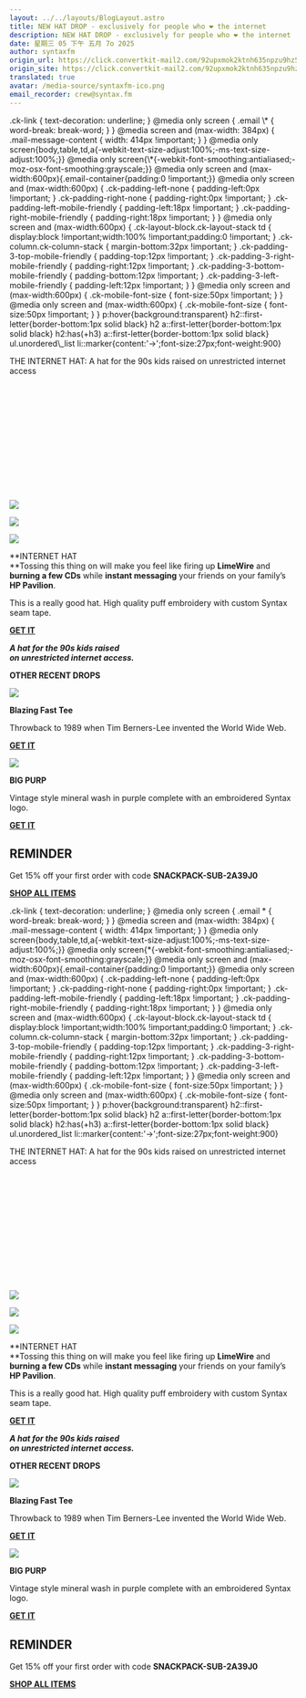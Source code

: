 ```yaml
---
layout: ../../layouts/BlogLayout.astro
title: NEW HAT DROP - exclusively for people who ❤️ the internet
description: NEW HAT DROP - exclusively for people who ❤️ the internet
date: 星期三 05 下午 五月 7o 2025
author: syntaxfm
origin_url: https://click.convertkit-mail2.com/92upxmok2ktnh635npzu9hz5d6d33cw/p8heh9h4d38oldcr/aHR0cHM6Ly9zZW50cnkuc2hvcC9wcm9kdWN0cy9pbnRlcm5ldC1oYXQ_VGl0bGU9RGVmYXVsdCUyMFRpdGxl
origin_site: https://click.convertkit-mail2.com/92upxmok2ktnh635npzu9hz5d6d33cw/p8heh9h4d38oldcr/aHR0cHM6Ly9zZW50cnkuc2hvcC9wcm9kdWN0cy9pbnRlcm5ldC1oYXQ_VGl0bGU9RGVmYXVsdCUyMFRpdGxl
translated: true
avatar: /media-source/syntaxfm-ico.png
email_recorder: crew@syntax.fm
---
```



<Reference client:only="react" title="NEW HAT DROP - exclusively for people who ❤️ the internet" url="https://click.convertkit-mail2.com/92upxmok2ktnh635npzu9hz5d6d33cw/p8heh9h4d38oldcr/aHR0cHM6Ly9zZW50cnkuc2hvcC9wcm9kdWN0cy9pbnRlcm5ldC1oYXQ_VGl0bGU9RGVmYXVsdCUyMFRpdGxl" />

<Detail client:only="react">
	.ck-link &lcub; text-decoration: underline; } @media only screen &lcub; .email \* &lcub; word-break: break-word; } } @media screen and (max-width: 384px) &lcub; .mail-message-content &lcub; width: 414px !important; } } @media only screen&lcub;body,table,td,a&lcub;-webkit-text-size-adjust:100%;-ms-text-size-adjust:100%;}} @media only screen&lcub;\*&lcub;-webkit-font-smoothing:antialiased;-moz-osx-font-smoothing:grayscale;}} @media only screen and (max-width:600px)&lcub;.email-container&lcub;padding:0 !important;}} @media only screen and (max-width:600px) &lcub; .ck-padding-left-none &lcub; padding-left:0px !important; } .ck-padding-right-none &lcub; padding-right:0px !important; } .ck-padding-left-mobile-friendly &lcub; padding-left:18px !important; } .ck-padding-right-mobile-friendly &lcub; padding-right:18px !important; } } @media only screen and (max-width:600px) &lcub; .ck-layout-block.ck-layout-stack td &lcub; display:block !important;width:100% !important;padding:0 !important; } .ck-column.ck-column-stack &lcub; margin-bottom:32px !important; } .ck-padding-3-top-mobile-friendly &lcub; padding-top:12px !important; } .ck-padding-3-right-mobile-friendly &lcub; padding-right:12px !important; } .ck-padding-3-bottom-mobile-friendly &lcub; padding-bottom:12px !important; } .ck-padding-3-left-mobile-friendly &lcub; padding-left:12px !important; } } @media only screen and (max-width:600px) &lcub; .ck-mobile-font-size &lcub; font-size:50px !important; } } @media only screen and (max-width:600px) &lcub; .ck-mobile-font-size &lcub; font-size:50px !important; } }  p:hover&lcub;background:transparent} h2::first-letter&lcub;border-bottom:1px solid black} h2 a::first-letter&lcub;border-bottom:1px solid black} h2:has(+h3) a::first-letter&lcub;border-bottom:1px solid black} ul.unordered\_list li::marker&lcub;content:'→';font-size:27px;font-weight:900}

THE INTERNET HAT: A hat for the 90s kids raised on unrestricted internet access  ͏ ͏ ͏ ͏ ͏ ͏ ͏ ͏ ͏ ͏ ͏ ͏ ͏ ͏ ͏ ͏ ͏ ͏ ͏ ͏ ͏ ͏ ͏ ͏ ͏ ͏ ͏ ͏ ͏ ͏ ͏ ͏ ͏ ͏ ͏ ͏ ͏ ͏ ͏ ͏ ͏ ͏ ͏ ͏ ͏ ͏ ͏ ͏ ͏ ͏ ͏ ͏ ͏ ͏ ͏ ͏ ͏ ͏ ͏ ͏ ͏ ͏ ͏ ͏ ͏ ͏ ͏ ͏ ͏ ͏ ͏ ͏ ͏ ͏ ͏ ͏ ͏ ͏ ͏ ͏ ͏ ͏ ͏ ͏ ͏ ͏ ͏ ͏ ͏ ͏ ͏ ͏ ͏ ͏ ͏ ͏ ͏ ͏ ͏ ͏ ͏ ͏ ͏ ͏ ͏ ͏ ͏ ͏ ͏ ͏ ͏ ͏ ͏ ͏ ͏ ͏ ͏ ͏ ͏ ͏ ͏ ͏ ͏ ͏ ͏ ͏ ͏ ͏ ͏ ͏ ͏ ͏ ͏ ͏ ͏ ͏ ͏ ͏ ͏ ͏ ͏ ͏ ͏ ͏ ͏ ͏ ͏ ͏ ͏ ͏ ͏ ͏ ͏ ͏ ͏ ͏ ͏ ͏ ͏ ͏ ͏ ͏ ͏ ͏ ͏ ͏ ͏ ͏ ͏ ͏ ͏ ͏ ͏ ͏ ͏ ͏ ͏ ͏ ͏ ͏ ͏ ͏ ͏ ͏ ͏ ͏ ͏ ͏ ͏ ͏ ͏ ͏ ͏ ͏ ͏ ͏ ͏ ͏ ͏ ͏ ͏ ͏ ͏ ͏ ͏ ͏ ͏ ͏ ͏ ͏ ͏ ͏ ͏ ͏ ͏ ͏ ͏ ͏ ͏ ͏ ͏ ͏ ͏ ͏ ͏ ͏ ͏ ͏ ͏ ͏ ͏ ͏ ͏ ͏ ͏ ͏ ͏ ͏ ͏ ͏ ͏ ͏ ͏ ͏ ͏ ͏ ͏ ͏ ͏ ͏ ͏ ͏ ͏ ͏ ͏ ͏ ͏ ͏ ͏ ͏ ͏ ͏ ͏ ͏ ͏ ͏ ͏ ͏ ͏ ͏ ͏ ͏ ͏ ͏ ͏ ͏ ͏ ͏ ͏ ͏ ͏ ͏ ͏ ͏ ͏ ͏ ͏ ͏ ͏ ͏ ͏ ͏ ͏ ͏ ͏ ͏ ͏ ͏ ͏ ͏ ͏ ͏ ͏ ͏ ͏ ͏ ͏ ͏ ͏ ͏ ͏ ͏ ͏ ͏ ͏ ͏ ͏ ͏ ͏ ͏ ͏ ͏ ͏ ͏ ͏ ͏ ͏ ͏ ͏ ͏ ͏ ͏ ͏ ͏ ͏ ͏ ͏ ͏ ͏ ͏ ͏ ͏ ͏ ͏ ͏ ͏ ͏ ͏ ͏ ͏ ͏ ͏ ͏ ͏ ͏ ͏ ͏ ͏ ͏ ͏ ͏ ͏ ͏ ͏ ͏ ͏ ͏ ͏ ͏ ͏ ͏ ͏ ͏ ͏ ͏ ͏ ͏ ͏ ͏ ͏ ͏ ͏ ͏ ͏ ͏ ͏ ͏ ͏ ͏ ͏ ͏ ͏ ͏ ͏ ͏ ͏ ͏ ͏ ͏ ͏ ͏ ͏ ͏ ͏ ͏ ͏ ͏ ͏ ͏ ͏ ͏ ͏ ͏ ͏ ͏ ͏ ͏ ͏ ͏ ͏ ͏ ͏ ͏ ͏ ͏ ͏ ͏ ͏ ͏ ͏ ͏ ͏ ͏ ͏ ͏ ͏ ͏ ͏ ͏ ͏ ͏ ͏ ͏ ͏ ͏ ͏ ͏ ͏ ͏ ͏ ͏ ͏ ͏ ͏ ͏ ͏ ͏ ͏ ͏ ͏ ͏ ͏ ͏ ͏ ͏ ͏ ͏ ͏ ͏ ͏ ͏ ͏ ͏ ͏ ͏ ͏ ͏ ͏ ͏ ͏ ͏ ͏ ͏ ͏ ͏ ͏ ͏ ͏ ͏ ͏ ͏ ͏ ͏ ͏ ͏ ͏ ͏ ͏ ͏ ͏ ͏ ͏ ͏ ͏ ͏ ͏ ͏ ͏ ͏ ͏ ͏ ͏ ͏ ͏ ͏ ͏ ͏ ͏ ͏ ͏ ͏ ͏ ͏ ͏ ͏ ͏ ͏ ͏ ͏ ͏ ͏ ͏ ͏ ͏ ͏ ͏ ͏ ͏ ͏ ͏ ͏ ͏ ͏ ͏ ͏ ͏ ͏ ͏ ͏ ͏ ͏ ͏ ͏ ͏ ͏ ͏ ͏ ͏ ͏ ͏ ͏ ͏ ͏ ͏ ͏ ͏ ͏ ͏ ͏ ͏ ͏ ͏ ͏ ͏ ͏ ͏ ͏ ͏ ͏ ͏ ͏ ͏ ͏ ͏ ͏ ͏ ͏ ͏ ͏ ͏ ͏ ͏ ͏ ͏ ͏ ͏ ͏ ͏ ͏ ͏ ͏ ͏ ͏ ͏ ͏ ͏ ͏ ͏ ͏ ͏ ͏ ͏ ͏ ͏ ͏ ͏ ͏ ͏ ͏ ͏ ͏ ͏ ͏ ͏­­­­­­­­­­­­­­­­­­­­­­­­­­­­­­­­­­­­­­­­­­­­­­­­­­­­­­­­­­­­­­­­­­­­­­­­­­­­­­­­­­­­­­­­­­­­­­­­­­­­­­­­­­­­­­­­­­­­­­­­­­­­­­­­­­­­­­­­­­­­­­­­­­­­­­

[![](https://embed.filekitcdn.com/e/4kePzM4Rqdc5Ufynpr48mS/bnPvf5vH6mXo7qNWceUaoF)](https://click.convertkit-mail2.com/92upxmok2ktnh635npzu9hz5d6d33cw/z2hghnhe740x8kfz/aHR0cHM6Ly9zZW50cnkuc2hvcC8=)

[![](https://embed.filekitcdn.com/e/4kePzM4Rqdc5Ufynpr48mS/jw9JsuYHyraWZibrZ3AsBC?auto=)](https://click.convertkit-mail2.com/92upxmok2ktnh635npzu9hz5d6d33cw/p8heh9h4d38oldcr/aHR0cHM6Ly9zZW50cnkuc2hvcC9wcm9kdWN0cy9pbnRlcm5ldC1oYXQ_VGl0bGU9RGVmYXVsdCUyMFRpdGxl)

[![](https://embed.filekitcdn.com/e/4kePzM4Rqdc5Ufynpr48mS/9N2qDVgbVWaKDFwphr9oCU)](https://click.convertkit-mail2.com/92upxmok2ktnh635npzu9hz5d6d33cw/p8heh9h4d38oldcr/aHR0cHM6Ly9zZW50cnkuc2hvcC9wcm9kdWN0cy9pbnRlcm5ldC1oYXQ_VGl0bGU9RGVmYXVsdCUyMFRpdGxl)

**INTERNET HAT  
​**Tossing this thing on will make you feel like firing up **LimeWire** and **burning a few CDs** while **instant messaging** your friends on your family’s **HP Pavilion**.

This is a really good hat. High quality puff embroidery with custom Syntax seam tape.

[**GET IT**](https://click.convertkit-mail2.com/92upxmok2ktnh635npzu9hz5d6d33cw/p8heh9h4d38oldcr/aHR0cHM6Ly9zZW50cnkuc2hvcC9wcm9kdWN0cy9pbnRlcm5ldC1oYXQ_VGl0bGU9RGVmYXVsdCUyMFRpdGxl)

_**A hat for the 90s kids raised  
on unrestricted internet access.**_

**OTHER RECENT DROPS**

![](https://embed.filekitcdn.com/e/4kePzM4Rqdc5Ufynpr48mS/qJsV4Mq5iQfDTLaWNZzJJD)

**Blazing Fast Tee**

Throwback to 1989 when Tim Berners-Lee invented the World Wide Web.

[**GET IT**](https://click.convertkit-mail2.com/92upxmok2ktnh635npzu9hz5d6d33cw/x0hph6hezrx0ldcg/aHR0cHM6Ly9zZW50cnkuc2hvcC9wcm9kdWN0cy9zeW50YXgtYmxhemluZy1mYXN0LXRlZT9TaXplPVM=)

![](https://embed.filekitcdn.com/e/4kePzM4Rqdc5Ufynpr48mS/r3WtfcGWWprR5PDDVFMfNW)

**BIG PURP**

Vintage style mineral wash in purple complete with an embroidered Syntax logo.

[**GET IT**](https://click.convertkit-mail2.com/92upxmok2ktnh635npzu9hz5d6d33cw/6qheh8hlwk0eddb9/aHR0cHM6Ly9zZW50cnkuc2hvcC9wcm9kdWN0cy9zeW50YXgtdGVlP1NpemU9Uw==)

## **REMINDER**

Get 15% off your first order with code **SNACKPACK-SUB-2A39J0**

[**SHOP ALL ITEMS**](https://click.convertkit-mail2.com/92upxmok2ktnh635npzu9hz5d6d33cw/58hvh7hg0vl2z5a7/aHR0cHM6Ly9zZW50cnkuc2hvcC9jb2xsZWN0aW9ucy9zeW50YXg=)


</Detail>

.ck-link &lcub; text-decoration: underline; } @media only screen &lcub; .email \* &lcub; word-break: break-word; } } @media screen and (max-width: 384px) &lcub; .mail-message-content &lcub; width: 414px !important; } } @media only screen&lcub;body,table,td,a&lcub;-webkit-text-size-adjust:100%;-ms-text-size-adjust:100%;}} @media only screen&lcub;\*&lcub;-webkit-font-smoothing:antialiased;-moz-osx-font-smoothing:grayscale;}} @media only screen and (max-width:600px)&lcub;.email-container&lcub;padding:0 !important;}} @media only screen and (max-width:600px) &lcub; .ck-padding-left-none &lcub; padding-left:0px !important; } .ck-padding-right-none &lcub; padding-right:0px !important; } .ck-padding-left-mobile-friendly &lcub; padding-left:18px !important; } .ck-padding-right-mobile-friendly &lcub; padding-right:18px !important; } } @media only screen and (max-width:600px) &lcub; .ck-layout-block.ck-layout-stack td &lcub; display:block !important;width:100% !important;padding:0 !important; } .ck-column.ck-column-stack &lcub; margin-bottom:32px !important; } .ck-padding-3-top-mobile-friendly &lcub; padding-top:12px !important; } .ck-padding-3-right-mobile-friendly &lcub; padding-right:12px !important; } .ck-padding-3-bottom-mobile-friendly &lcub; padding-bottom:12px !important; } .ck-padding-3-left-mobile-friendly &lcub; padding-left:12px !important; } } @media only screen and (max-width:600px) &lcub; .ck-mobile-font-size &lcub; font-size:50px !important; } } @media only screen and (max-width:600px) &lcub; .ck-mobile-font-size &lcub; font-size:50px !important; } }  p:hover&lcub;background:transparent} h2::first-letter&lcub;border-bottom:1px solid black} h2 a::first-letter&lcub;border-bottom:1px solid black} h2:has(+h3) a::first-letter&lcub;border-bottom:1px solid black} ul.unordered\_list li::marker&lcub;content:'→';font-size:27px;font-weight:900}

THE INTERNET HAT: A hat for the 90s kids raised on unrestricted internet access  ͏ ͏ ͏ ͏ ͏ ͏ ͏ ͏ ͏ ͏ ͏ ͏ ͏ ͏ ͏ ͏ ͏ ͏ ͏ ͏ ͏ ͏ ͏ ͏ ͏ ͏ ͏ ͏ ͏ ͏ ͏ ͏ ͏ ͏ ͏ ͏ ͏ ͏ ͏ ͏ ͏ ͏ ͏ ͏ ͏ ͏ ͏ ͏ ͏ ͏ ͏ ͏ ͏ ͏ ͏ ͏ ͏ ͏ ͏ ͏ ͏ ͏ ͏ ͏ ͏ ͏ ͏ ͏ ͏ ͏ ͏ ͏ ͏ ͏ ͏ ͏ ͏ ͏ ͏ ͏ ͏ ͏ ͏ ͏ ͏ ͏ ͏ ͏ ͏ ͏ ͏ ͏ ͏ ͏ ͏ ͏ ͏ ͏ ͏ ͏ ͏ ͏ ͏ ͏ ͏ ͏ ͏ ͏ ͏ ͏ ͏ ͏ ͏ ͏ ͏ ͏ ͏ ͏ ͏ ͏ ͏ ͏ ͏ ͏ ͏ ͏ ͏ ͏ ͏ ͏ ͏ ͏ ͏ ͏ ͏ ͏ ͏ ͏ ͏ ͏ ͏ ͏ ͏ ͏ ͏ ͏ ͏ ͏ ͏ ͏ ͏ ͏ ͏ ͏ ͏ ͏ ͏ ͏ ͏ ͏ ͏ ͏ ͏ ͏ ͏ ͏ ͏ ͏ ͏ ͏ ͏ ͏ ͏ ͏ ͏ ͏ ͏ ͏ ͏ ͏ ͏ ͏ ͏ ͏ ͏ ͏ ͏ ͏ ͏ ͏ ͏ ͏ ͏ ͏ ͏ ͏ ͏ ͏ ͏ ͏ ͏ ͏ ͏ ͏ ͏ ͏ ͏ ͏ ͏ ͏ ͏ ͏ ͏ ͏ ͏ ͏ ͏ ͏ ͏ ͏ ͏ ͏ ͏ ͏ ͏ ͏ ͏ ͏ ͏ ͏ ͏ ͏ ͏ ͏ ͏ ͏ ͏ ͏ ͏ ͏ ͏ ͏ ͏ ͏ ͏ ͏ ͏ ͏ ͏ ͏ ͏ ͏ ͏ ͏ ͏ ͏ ͏ ͏ ͏ ͏ ͏ ͏ ͏ ͏ ͏ ͏ ͏ ͏ ͏ ͏ ͏ ͏ ͏ ͏ ͏ ͏ ͏ ͏ ͏ ͏ ͏ ͏ ͏ ͏ ͏ ͏ ͏ ͏ ͏ ͏ ͏ ͏ ͏ ͏ ͏ ͏ ͏ ͏ ͏ ͏ ͏ ͏ ͏ ͏ ͏ ͏ ͏ ͏ ͏ ͏ ͏ ͏ ͏ ͏ ͏ ͏ ͏ ͏ ͏ ͏ ͏ ͏ ͏ ͏ ͏ ͏ ͏ ͏ ͏ ͏ ͏ ͏ ͏ ͏ ͏ ͏ ͏ ͏ ͏ ͏ ͏ ͏ ͏ ͏ ͏ ͏ ͏ ͏ ͏ ͏ ͏ ͏ ͏ ͏ ͏ ͏ ͏ ͏ ͏ ͏ ͏ ͏ ͏ ͏ ͏ ͏ ͏ ͏ ͏ ͏ ͏ ͏ ͏ ͏ ͏ ͏ ͏ ͏ ͏ ͏ ͏ ͏ ͏ ͏ ͏ ͏ ͏ ͏ ͏ ͏ ͏ ͏ ͏ ͏ ͏ ͏ ͏ ͏ ͏ ͏ ͏ ͏ ͏ ͏ ͏ ͏ ͏ ͏ ͏ ͏ ͏ ͏ ͏ ͏ ͏ ͏ ͏ ͏ ͏ ͏ ͏ ͏ ͏ ͏ ͏ ͏ ͏ ͏ ͏ ͏ ͏ ͏ ͏ ͏ ͏ ͏ ͏ ͏ ͏ ͏ ͏ ͏ ͏ ͏ ͏ ͏ ͏ ͏ ͏ ͏ ͏ ͏ ͏ ͏ ͏ ͏ ͏ ͏ ͏ ͏ ͏ ͏ ͏ ͏ ͏ ͏ ͏ ͏ ͏ ͏ ͏ ͏ ͏ ͏ ͏ ͏ ͏ ͏ ͏ ͏ ͏ ͏ ͏ ͏ ͏ ͏ ͏ ͏ ͏ ͏ ͏ ͏ ͏ ͏ ͏ ͏ ͏ ͏ ͏ ͏ ͏ ͏ ͏ ͏ ͏ ͏ ͏ ͏ ͏ ͏ ͏ ͏ ͏ ͏ ͏ ͏ ͏ ͏ ͏ ͏ ͏ ͏ ͏ ͏ ͏ ͏ ͏ ͏ ͏ ͏ ͏ ͏ ͏ ͏ ͏ ͏ ͏ ͏ ͏ ͏ ͏ ͏ ͏ ͏ ͏ ͏ ͏ ͏ ͏ ͏ ͏ ͏ ͏ ͏ ͏ ͏ ͏ ͏ ͏ ͏ ͏ ͏ ͏ ͏ ͏ ͏ ͏ ͏ ͏ ͏ ͏ ͏ ͏ ͏ ͏ ͏ ͏ ͏ ͏ ͏ ͏ ͏ ͏ ͏ ͏ ͏ ͏ ͏ ͏ ͏ ͏ ͏ ͏ ͏ ͏ ͏ ͏ ͏ ͏ ͏ ͏ ͏ ͏ ͏ ͏ ͏ ͏ ͏ ͏ ͏ ͏ ͏ ͏ ͏ ͏ ͏ ͏ ͏ ͏ ͏ ͏ ͏ ͏ ͏­­­­­­­­­­­­­­­­­­­­­­­­­­­­­­­­­­­­­­­­­­­­­­­­­­­­­­­­­­­­­­­­­­­­­­­­­­­­­­­­­­­­­­­­­­­­­­­­­­­­­­­­­­­­­­­­­­­­­­­­­­­­­­­­­­­­­­­­­­­­­­­­­­­­­­

[![](https://embed.filekitcdn.com/e/4kePzM4Rqdc5Ufynpr48mS/bnPvf5vH6mXo7qNWceUaoF)](https://click.convertkit-mail2.com/92upxmok2ktnh635npzu9hz5d6d33cw/z2hghnhe740x8kfz/aHR0cHM6Ly9zZW50cnkuc2hvcC8=)

[![](https://embed.filekitcdn.com/e/4kePzM4Rqdc5Ufynpr48mS/jw9JsuYHyraWZibrZ3AsBC?auto=)](https://click.convertkit-mail2.com/92upxmok2ktnh635npzu9hz5d6d33cw/p8heh9h4d38oldcr/aHR0cHM6Ly9zZW50cnkuc2hvcC9wcm9kdWN0cy9pbnRlcm5ldC1oYXQ_VGl0bGU9RGVmYXVsdCUyMFRpdGxl)

[![](https://embed.filekitcdn.com/e/4kePzM4Rqdc5Ufynpr48mS/9N2qDVgbVWaKDFwphr9oCU)](https://click.convertkit-mail2.com/92upxmok2ktnh635npzu9hz5d6d33cw/p8heh9h4d38oldcr/aHR0cHM6Ly9zZW50cnkuc2hvcC9wcm9kdWN0cy9pbnRlcm5ldC1oYXQ_VGl0bGU9RGVmYXVsdCUyMFRpdGxl)

**INTERNET HAT\
​**Tossing this thing on will make you feel like firing up **LimeWire** and **burning a few CDs** while **instant messaging** your friends on your family’s **HP Pavilion**.

This is a really good hat. High quality puff embroidery with custom Syntax seam tape.

[**GET IT**](https://click.convertkit-mail2.com/92upxmok2ktnh635npzu9hz5d6d33cw/p8heh9h4d38oldcr/aHR0cHM6Ly9zZW50cnkuc2hvcC9wcm9kdWN0cy9pbnRlcm5ldC1oYXQ_VGl0bGU9RGVmYXVsdCUyMFRpdGxl)

***A hat for the 90s kids raised\
on unrestricted internet access.***

**OTHER RECENT DROPS**

![](https://embed.filekitcdn.com/e/4kePzM4Rqdc5Ufynpr48mS/qJsV4Mq5iQfDTLaWNZzJJD)

**Blazing Fast Tee**

Throwback to 1989 when Tim Berners-Lee invented the World Wide Web.

[**GET IT**](https://click.convertkit-mail2.com/92upxmok2ktnh635npzu9hz5d6d33cw/x0hph6hezrx0ldcg/aHR0cHM6Ly9zZW50cnkuc2hvcC9wcm9kdWN0cy9zeW50YXgtYmxhemluZy1mYXN0LXRlZT9TaXplPVM=)

![](https://embed.filekitcdn.com/e/4kePzM4Rqdc5Ufynpr48mS/r3WtfcGWWprR5PDDVFMfNW)

**BIG PURP**

Vintage style mineral wash in purple complete with an embroidered Syntax logo.

[**GET IT**](https://click.convertkit-mail2.com/92upxmok2ktnh635npzu9hz5d6d33cw/6qheh8hlwk0eddb9/aHR0cHM6Ly9zZW50cnkuc2hvcC9wcm9kdWN0cy9zeW50YXgtdGVlP1NpemU9Uw==)

## **REMINDER**

Get 15% off your first order with code **SNACKPACK-SUB-2A39J0**

[**SHOP ALL ITEMS**](https://click.convertkit-mail2.com/92upxmok2ktnh635npzu9hz5d6d33cw/58hvh7hg0vl2z5a7/aHR0cHM6Ly9zZW50cnkuc2hvcC9jb2xsZWN0aW9ucy9zeW50YXg=)


